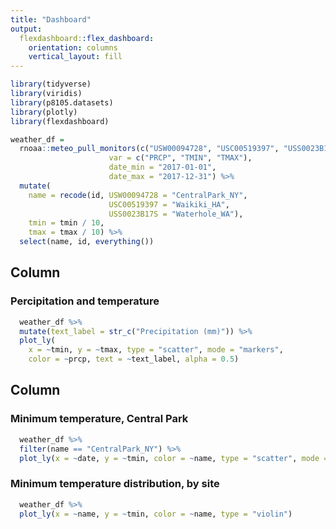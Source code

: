 ```yaml
---
title: "Dashboard"
output: 
  flexdashboard::flex_dashboard:
    orientation: columns
    vertical_layout: fill
---
```


```r
library(tidyverse)
library(viridis)
library(p8105.datasets)
library(plotly)
library(flexdashboard)

weather_df = 
  rnoaa::meteo_pull_monitors(c("USW00094728", "USC00519397", "USS0023B17S"),
                      var = c("PRCP", "TMIN", "TMAX"), 
                      date_min = "2017-01-01",
                      date_max = "2017-12-31") %>%
  mutate(
    name = recode(id, USW00094728 = "CentralPark_NY", 
                      USC00519397 = "Waikiki_HA",
                      USS0023B17S = "Waterhole_WA"),
    tmin = tmin / 10,
    tmax = tmax / 10) %>%
  select(name, id, everything())
```

Column {data-width=550}
-----------------------------------------------------------------------

### Percipitation and temperature

```r
  weather_df %>% 
  mutate(text_label = str_c("Precipitation (mm)")) %>% 
  plot_ly(
    x = ~tmin, y = ~tmax, type = "scatter", mode = "markers",
    color = ~prcp, text = ~text_label, alpha = 0.5)
```

Column {data-width=350}
-----------------------------------------------------------------------

### Minimum temperature, Central Park

```r
  weather_df %>% 
  filter(name == "CentralPark_NY") %>% 
  plot_ly(x = ~date, y = ~tmin, color = ~name, type = "scatter", mode = "lines", fill = "tozeroy")
```

### Minimum temperature distribution, by site

```r
  weather_df %>% 
  plot_ly(x = ~name, y = ~tmin, color = ~name, type = "violin")
```

